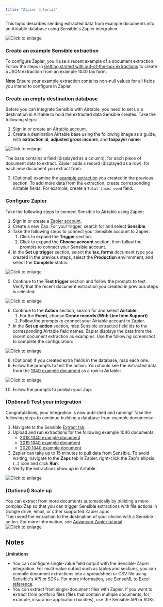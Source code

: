 ```yaml
---
title: "Zapier tutorial"
---
```


This topic describes sending extracted data from example documents into an Airtable database using Sensible's Zapier integration. 

![Click to enlarge](/images/zapier_0.png)

### Create an example Sensible extraction

To configure Zapier, you'll use a recent example of a document extraction. Follow the steps in [Getting started with out-of-the-box extractions](/layout-based-extractions/library-quickstart) to create a JSON extraction from an example 1040 tax form. 

**Note** Ensure your example extraction contains non-null values for all fields you intend to configure in Zapier.

### Create an empty destination database

Before you can integrate Sensible with Airtable, you need to set up a destination in Airtable to hold the extracted data Sensible creates. Take the following steps:

1. Sign in or create an [Airtable account](https://airtable.com/).
2. Create a destination Airtable base using the following image as a guide, with **extraction id**, **adjusted gross income**, and **taxpayer name**:

![Click to enlarge](/images/zapier_7.png)

The base contains a field (displayed as a column), for each piece of document data to extract. Zapier adds a record (displayed as a row), for each new document you extract from.

3. (Optional) examine the [example extraction](https://app.sensible.so/quick-extraction/) you created in the previous section. To add more data from the extraction, create corresponding Airtable fields. For example, create a `Total taxes owed` field.

### Configure Zapier

Take the following steps to connect Sensible to Airtable using Zapier:

1. Sign in or create a [Zapier account](https://zapier.com/).
2. Create a new Zap. For your trigger, search for and select **Sensible**.
3. Take the following steps to connect your Sensible account to Zapier:  
   1. Click to expand the **Trigger** section.  
   2. Click to expand the **Choose account** section, then follow the prompts to connect your Sensible account.
4. In the **Set up trigger** section, select the **tax\_forms** document type you created in the previous steps, select the **Production** environment, and select the **Complete** status.

![Click to enlarge](/images/zapier_1.png)

5. Continue to the **Test trigger** section and follow the prompts to test. Verify that the recent document extraction you created in previous steps is selected:

![Click to enlarge](/images/zapier_2.png)

6. Continue to the **Action** section, search for and select **Airtable**:  
   1. For the **Event**, choose **Create records (With Line Item Support)**  
   2. Follow the prompts to connect your Airtable account to Zapier.
7. In the **Set up action** section, map Sensible extracted field ids to the corresponding Airtable field names. Zapier displays the data from the recent document extraction as examples. Use the following screenshot to complete the configuration:

![Click to enlarge](/images/zapier_3.png)

8. (Optional) If you created extra fields in the database, map each one.
9. Follow the prompts to test the action. You should see the extracted data from the [1040 example document](https://github.com/sensible-hq/sensible-configuration-library/raw/main/tax%5Fforms/1040/2021/1040%5F2021%5Fsample.pdf) as a row in Airtable:

![Click to enlarge](/images/zapier_4.png)

10. Follow the prompts to publish your Zap.

### (Optional) Test your integration

Congratulations, your integration is now published and running! Take the following steps to continue building a database from example documents:

1. Navigate to the Sensible [Extract tab](https://app.sensible.so/quick-extraction/).
2. Upload and run extractions for the following example 1040 documents:  
   * [2018 1040 example document](https://github.com/sensible-hq/sensible-configuration-library/tree/main/tax%5Fforms/1040/2018)  
   * [2019 1040 example document](https://github.com/sensible-hq/sensible-configuration-library/tree/main/tax%5Fforms/1040/2019)  
   * [2020 1040 example document](https://github.com/sensible-hq/sensible-configuration-library/tree/main/tax%5Fforms/1040/2020)
3. Zapier can take up to 15 minutes to pull data from Sensible. To avoid waiting, navigate to the **Zaps** tab in Zapier, right-click the Zap's ellipsis (...) icon and click **Run**.
4. Verify the extractions show up in Airtable:

![Click to enlarge](/images/zapier_5.png)

### (Optional) Scale up

You can extract from more documents automatically by building a more complex Zap so that you can trigger Sensible extractions with file actions in Google drive, email, or other supported Zapier apps.  
Then send the extraction to the destination of your choice with a Sensible action. For more information, see [Advanced Zapier tutorial](/integrations/zapier/zapier-tutorial-2).![Click to enlarge](/images/zapier_action.png)

## Notes

**Limitations**

* You can configure single-value field output with the Sensible-Zapier integration. For multi-value output such as tables and sections, you can compile document extractions into a spreadsheet or CSV file using Sensible's API or SDKs. For more information, see [SenseML to Excel reference](/integrations/quick-extraction/excel-reference).
* You can extract from single-document files with Zapier. If you want to extract from portfolio files (files that contain multiple documents, for example, insurance application bundles), use the Sensible API or SDKs.